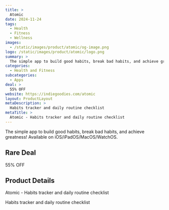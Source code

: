 ```yaml
---
title: >
  Atomic
date: 2024-11-24
tags:
  - Health
  - Fitness
  - Wellness
images:
  - /static/images/product/atomic/og-image.png
logo: /static/images/product/atomic/logo.png
summary: >
  The simple app to build good habits, break bad habits, and achieve greatness! Available on iOS/iPadOS/MacOS/WatchOS.
categories:
  - Health and Fitness
subcategories:
  - Apps
deal: >
  55% OFF
website: https://indiegoodies.com/atomic
layout: ProductLayout
metaDescription: >
  Habits tracker and daily routine checklist
metaTitle: >
  Atomic - Habits tracker and daily routine checklist
---
```

The simple app to build good habits, break bad habits, and achieve greatness! Available on iOS/iPadOS/MacOS/WatchOS.

## Rare Deal

55% OFF

## Product Details
Atomic - Habits tracker and daily routine checklist

Habits tracker and daily routine checklist
